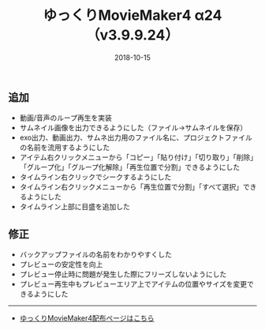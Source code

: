 ﻿---
title: ゆっくりMovieMaker4 α24 （v3.9.9.24）
date: 2018-10-15
tags: [YMM4,お知らせ]
---
## 追加
- 動画/音声のループ再生を実装
- サムネイル画像を出力できるようにした（ファイル→サムネイルを保存）
- exo出力、動画出力、サムネ出力用のファイル名に、プロジェクトファイルの名前を流用するようにした
- アイテム右クリックメニューから「コピー」「貼り付け」「切り取り」「削除」「グループ化」「グループ化解除」「再生位置で分割」できるようにした
- タイムライン右クリックでシークするようにした
- タイムライン右クリックメニューから「再生位置で分割」「すべて選択」できるようにした
- タイムライン上部に目盛を追加した
## 修正
- バックアップファイルの名前をわかりやすくした
- プレビューの安定性を向上
- プレビュー停止時に問題が発生した際にフリーズしないようにした
- プレビュー再生中もプレビューエリア上でアイテムの位置やサイズを変更できるようにした

---

- [ゆっくりMovieMaker4配布ページはこちら](/ymm4/)